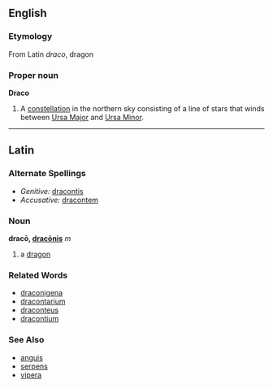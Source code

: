 ==English==
===Etymology===
From Latin ''draco'', dragon

===Proper noun===
'''Draco'''

# A [[constellation]] in the northern sky consisting of a line of stars that winds between [[Ursa Major]] and [[Ursa Minor]].

----
==Latin==
===Alternate Spellings===
*''Genitive:'' [[dracontis]]
*''Accusative:'' [[dracontem]]
===Noun===
'''dracō, [[Wiktionary Appendix:Latin third declension|dracōnis]]''' ''m''

#a [[dragon]]
===Related Words===
*[[draconigena]]
*[[dracontarium]]
*[[draconteus]]
*[[dracontium]]
===See Also===
*[[anguis]]
*[[serpens]]
*[[vipera]]